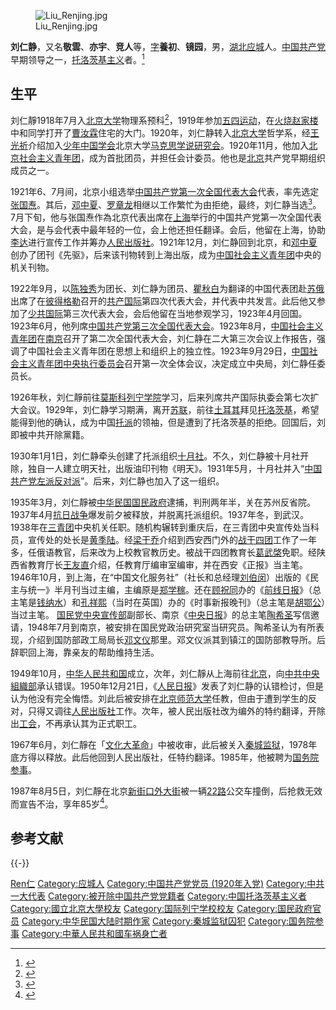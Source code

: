 [[File:Liu_Renjing.jpg|thumb]]

'''刘仁静'''{{BD|1902年|3月4日|1987年|8月5日|catIdx=L刘}}，又名'''敬雲'''、'''亦宇'''、'''竞人'''等，[[表字|字]]'''養初'''、'''镜园'''，男，[[湖北|湖北]][[应城县|应城]]人。[[中国共产党|中国共产党]]早期领导之一，[[托洛茨基主义|托洛茨基主义]]者。<ref>{{Cite book|title=毛泽东大辞典|author=王进,齐鹏飞,曹光哲主编|publisher=广西人民出版社; 漓江出版社|year=1992|isbn=|location=南宁; 桂林|pages=}}</ref>

== 生平 ==
刘仁靜1918年7月入[[北京大学|北京大学]]物理系预科<ref>{{Cite web |url=http://www.zgdsw.org.cn/GB/222988/223508/14821467.html |title=刘仁静|work=中国共产党历史网|date=2011-05-25|accessdate=2012-02-25|archive-date=2017-11-07|archive-url=https://web.archive.org/web/20171107013524/http://www.zgdsw.org.cn/GB/222988/223508/14821467.html |dead-url=no }}</ref>，1919年参加[[五四运动|五四运动]]，在[[火烧赵家楼|火烧赵家楼]]中和同学打开了[[曹汝霖|曹汝霖]]住宅的大门。1920年，刘仁静转入[[北京大学|北京大学]]哲学系，经[[王光祈|王光祈]]介绍加入[[少年中国学会|少年中国学会]]北京大学[[马克思学说研究会|马克思学说研究会]]。1920年11月，他加入[[北京社会主义青年团|北京社会主义青年团]]，成为首批团员，并担任会计委员。他也是[[北京|北京]]共产党早期组织成员之一。

1921年6、7月间，北京小组选举[[中国共产党第一次全国代表大会|中国共产党第一次全国代表大会]]代表，率先选定[[张国焘|张国焘]]。其后，[[邓中夏|邓中夏]]、[[罗章龙|罗章龙]]相继以工作繁忙为由拒绝，最终，刘仁静当选<ref>{{cite journal en|quotes = |last = |first = |author = 苗体君、窦春芳|coauthors = |date = 2007|year = |month = |title = 《李大钊没有出席中共一大原因再探讨》|journal = 党的文摘|volume = |issue = 2007年第3期|pages = 72-74|publisher = 中共中央文献研究馆；中央档案馆|location = 北京市|issn = 1005-1597|pmid = |doi = |bibcode = |oclc = |id = |url = http://www.cqvip.com/QK/71135X/201107/24567584.html|language = Zh-hans|format = |accessdate = |laysummary = |laysource = |laydate = |quote = 刘仁静说：“总之，选代表的那次会是认真的，气氛也是好的，缺点在于我们没有预见到‘一大’的历史意义，因而使得这莫大光荣不适当地落到了我的头上。”事实上，当年参加一大的代表们也没有意识到会议的重要性，以至于十几年后，毛泽东、董必武、陈潭秋等当年的代表们竟然没有一人记得一大开会的具体日子。|archive-date = 2020-06-20|archive-url = https://web.archive.org/web/20200620174930/http://www.cqvip.com/QK/71135X/201107/24567584.html|dead-url = no}}</ref>。7月下旬，他与张国焘作為北京代表出席在[[上海|上海]]举行的中国共产党第一次全国代表大会，是与会代表中最年轻的一位，会上他还担任翻译。会后，他留在上海，协助[[李达_(哲学家)|李达]]进行宣传工作并筹办[[人民出版社|人民出版社]]。1921年12月，刘仁静回到北京，和[[邓中夏|邓中夏]]创办了团刊《先驱》，后来该刊物转到上海出版，成为[[中国社会主义青年团|中国社会主义青年团]]中央的机关刊物。

1922年9月，以[[陈独秀|陈独秀]]为团长、刘仁静为团员、[[瞿秋白|瞿秋白]]为翻译的中国代表团赴[[蘇維埃俄國|苏俄]]出席了在[[彼得格勒|彼得格勒]]召开的[[共产国际|共产国际]]第四次代表大会，并代表中共发言。此后他又参加了[[少共国际|少共国际]]第三次代表大会，会后他留在当地参观学习，1923年4月回国。1923年6月，他列席[[中国共产党第三次全国代表大会|中国共产党第三次全国代表大会]]。1923年8月，[[中国社会主义青年团|中国社会主义青年团]]在[[南京|南京]]召开了第二次全国代表大会，刘仁静在二大第三次会议上作报告，强调了中国社会主义青年团在思想上和组织上的独立性。1923年9月29日，[[中国社会主义青年团中央执行委员会|中国社会主义青年团中央执行委员会]]召开第一次全体会议，决定成立中央局，刘仁静任委员长。

1926年秋，刘仁靜前往[[莫斯科|莫斯科]][[列宁学院|列宁学院]]学习，后来列席共产国际执委会第七次扩大会议。1929年，刘仁静学习期满，离开[[苏联|苏联]]，前往[[土耳其|土耳其]]拜见[[托洛茨基|托洛茨基]]，希望能得到他的确认，成为中国[[托派|托派]]的领袖，但是遭到了托洛茨基的拒绝。回国后，刘即被中共开除黨籍。

1930年1月1日，刘仁静牵头创建了托派组织[[十月社|十月社]]。不久，刘仁静被十月社开除，独自一人建立明天社，出版油印刊物《明天》。1931年5月，十月社并入“[[中国共产党左派反对派|中国共产党左派反对派]]”。后来，刘仁静也加入了这一组织。

1935年3月，刘仁靜被[[中华民国|中华民国]][[国民政府|国民政府]]逮捕，判刑两年半，关在苏州反省院。1937年4月[[抗日战争_(中国)|抗日战争]]爆发前夕被释放，并脱离托派组织。1937年冬，到武汉。1938年在[[三青团|三青团]]中央机关任职。随机构辗转到重庆后，在三青团中央宣传处当科员，宣传处的处长是[[黄季陆|黄季陆]]。经[[梁干乔|梁干乔]]介绍到西安西门外的[[战干四团|战干四团]]工作了一年多，任俄语教官，后来改为上校教官教历史。被战干四团教育长[[葛武棨|葛武棨]]免职。经陕西省教育厅长[[王友直|王友直]]介绍，任教育厅编审室编审，并在西安《正报》当主笔。1946年10月，到上海，在“中国文化服务社”（社长和总经理[[刘伯闵|刘伯闵]]）出版的《民主与统一》半月刊当过主编，主编原是[[郑学稼|郑学稼]]。还在[[顾祝同|顾祝同]]办的《[[前线日报|前线日报]]》（总主笔是[[钱纳水|钱纳水]]）和[[孔祥熙|孔祥熙]]（当时在英国）办的《时事新报晚刊》（总主笔是[[胡鄂公|胡鄂公]]）当过主笔。 [[国民党中央宣传部|国民党中央宣传部]]副部长、南京《[[中央日报|中央日报]]》的总主笔[[陶希圣|陶希圣]]写信邀请，1948年7月到南京，被安排在国民党政治研究室当研究员。陶希圣认为有所表现，介绍到国防部政工局局长[[邓文仪|邓文仪]]那里。邓文仪派其到镇江的国防部教导所。后辞职回上海，靠亲友的帮助维持生活。

1949年10月，[[中华人民共和国|中华人民共和国]]成立，次年，刘仁靜从上海前往[[北京|北京]]，向[[中共中央組織部|中共中央組織部]]承认错误。1950年12月21日，《[[人民日报|人民日报]]》发表了刘仁静的认错检讨，但是认为他没有完全悔悟。刘此后被安排在[[北京师范大学|北京师范大学]]任教，但由于遭到学生的反对，只得又调往[[人民出版社|人民出版社]]工作。次年，被人民出版社改为编外的特约翻译，开除出[[工会|工会]]，不再承认其为正式职工。

1967年6月，刘仁靜在「[[文化大革命|文化大革命]]」中被收审，此后被关入[[秦城监狱|秦城监狱]]，1978年底方得以释放。此后他回到人民出版社，任特约翻译。1985年，他被聘为[[国务院参事|国务院参事]]。

1987年8月5日，刘仁靜在北京[[新街口外大街|新街口外大街]]被一辆[[北京公交22路|22路]]公交车撞倒，后抢救无效而宣告不治，享年85岁<ref>{{Cite web|title=中共“一大”最年轻党代表刘仁静因何被开除出党|url=http://news.ifeng.com/history/zhongguojindaishi/detail_2012_07/10/15913290_2.shtml|accessdate=|work=[[凤凰网|凤凰网]]转[[新京报|新京报]]|archiveurl=https://web.archive.org/web/20190716230719/http://news.ifeng.com/history/zhongguojindaishi/detail_2012_07/10/15913290_2.shtml|archivedate=2019-07-16}}</ref>。

== 参考文献 ==
{{reflist}}

{{-}}
{{马克思主义在中国的早期传播}}
{{中共一大|与会人员}}
{{中国共产主义青年团最高负责人}}
{{国务院参事}}

{{Authority control}}
{{DEFAULTSORT:Liu刘}}
[[Category:劉姓|Ren仁]]
[[Category:应城人|Category:应城人]]
[[Category:中国共产党党员_(1920年入党)|Category:中国共产党党员 (1920年入党)]]
[[Category:中共一大代表|Category:中共一大代表]]
[[Category:被开除中国共产党党籍者|Category:被开除中国共产党党籍者]]
[[Category:中国托洛茨基主义者|Category:中国托洛茨基主义者]]
[[Category:國立北京大學校友|Category:國立北京大學校友]]
[[Category:国际列宁学校校友|Category:国际列宁学校校友]]
[[Category:国民政府官员|Category:国民政府官员]]
[[Category:中华民国大陆时期作家|Category:中华民国大陆时期作家]]
[[Category:秦城监狱囚犯|Category:秦城监狱囚犯]]
[[Category:国务院参事|Category:国务院参事]]
[[Category:中華人民共和國车祸身亡者|Category:中華人民共和國车祸身亡者]]